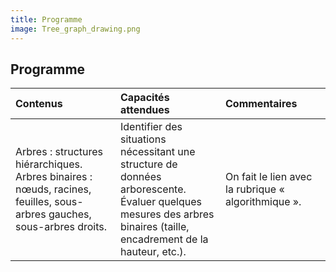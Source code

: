 ---
title: Programme
image: Tree_graph_drawing.png
---

## Programme

|Contenus |Capacités attendues| Commentaires|
| :---| :---| :---|
|Arbres : structures hiérarchiques. Arbres binaires : nœuds, racines, feuilles, sous-arbres gauches, sous-arbres droits.| Identifier des situations nécessitant une structure de données arborescente. Évaluer quelques mesures des arbres binaires (taille, encadrement de la hauteur, etc.).| On fait le lien avec la rubrique « algorithmique ».|
